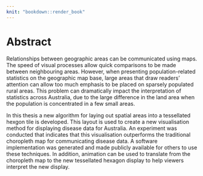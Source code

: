 ```yaml
---
knit: "bookdown::render_book"
---
```


# Abstract {-}


<!--less than 500 words-->
Relationships between geographic areas can be communicated using maps. The speed of visual processes allow quick comparisons to be made between neighbouring areas. However, when presenting population-related statistics on the geographic map base, large areas that draw readers' attention can allow too much emphasis to be placed on sparsely populated rural areas.
This problem can dramatically impact the interpretation of statistics across Australia, due to the large difference in the land area when the population is concentrated in a few small areas.


In this thesis a new algorithm for laying out spatial areas into a tessellated hexgon tile is developed. This layout is used to create a new visualisation method for displaying disease data for Australia.
An experiment was conducted that indicates that this visualisation outperforms the traditional choropleth map for communicating disease data.
A software implementation was generated and made publicly available for others to use these techniques. In addition, animation can be used to translate from the choropleth map to the new tessellated hexagon display to help viewers interpret the new display.



\newpage
